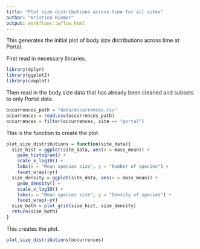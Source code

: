 ```yaml
---
title: "Plot size distributions across time for all sites"
author: "Kristina Riemer"
output: workflowr::wflow_html
---
```


This generates the initial plot of body size distributions across time at Portal. 

First read in necessary libraries. 
```r
library(dplyr)
library(ggplot2)
library(cowplot)
```

Then read in the body size data that has already been cleaned and subsets to only Portal data. 
```r
occurrences_path = "data/occurrences.csv"
occurrences = read.csv(occurrences_path)
occurrences = filter(occurrences, site == "portal")
```

This is the function to create the plot. 
```r
plot_size_distributions = function(site_data){
  size_hist = ggplot(site_data, aes(x = mass_mean)) +
    geom_histogram() +
    scale_x_log10() +
    labs(x = "Mean species size", y = "Number of species") +
    facet_wrap(~yr)
  size_density = ggplot(site_data, aes(x = mass_mean)) +
    geom_density() +
    scale_x_log10() +
    labs(x = "Mean species size", y = "Density of species") +
    facet_wrap(~yr)
  size_both = plot_grid(size_hist, size_density)
  return(size_both)
}
```

This creates the plot. 
```r
plot_size_distributions(occurrences)
```
